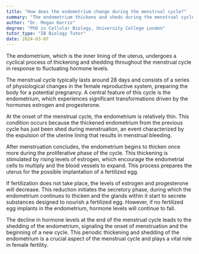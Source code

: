 ```yaml
---
title: "How does the endometrium change during the menstrual cycle?"
summary: "The endometrium thickens and sheds during the menstrual cycle in response to changing hormone levels."
author: "Dr. Megan Harris"
degree: "PhD in Cellular Biology, University College London"
tutor_type: "IB Biology Tutor"
date: 2024-03-07
---
```


The endometrium, which is the inner lining of the uterus, undergoes a cyclical process of thickening and shedding throughout the menstrual cycle in response to fluctuating hormone levels.

The menstrual cycle typically lasts around $28$ days and consists of a series of physiological changes in the female reproductive system, preparing the body for a potential pregnancy. A central feature of this cycle is the endometrium, which experiences significant transformations driven by the hormones estrogen and progesterone.

At the onset of the menstrual cycle, the endometrium is relatively thin. This condition occurs because the thickened endometrium from the previous cycle has just been shed during menstruation, an event characterized by the expulsion of the uterine lining that results in menstrual bleeding.

After menstruation concludes, the endometrium begins to thicken once more during the proliferative phase of the cycle. This thickening is stimulated by rising levels of estrogen, which encourage the endometrial cells to multiply and the blood vessels to expand. This process prepares the uterus for the possible implantation of a fertilized egg.

If fertilization does not take place, the levels of estrogen and progesterone will decrease. This reduction initiates the secretory phase, during which the endometrium continues to thicken and the glands within it start to secrete substances designed to nourish a fertilized egg. However, if no fertilized egg implants in the endometrium, hormone levels will continue to fall.

The decline in hormone levels at the end of the menstrual cycle leads to the shedding of the endometrium, signaling the onset of menstruation and the beginning of a new cycle. This periodic thickening and shedding of the endometrium is a crucial aspect of the menstrual cycle and plays a vital role in female fertility.
    
